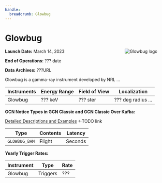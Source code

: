 ```yaml
---
handle:
  breadcrumb: Glowbug
---
```



# Glowbug

<img
  src={logo}
  align="right"
  alt="Glowbug logo"
  className="grid-col-6 mobile-lg:grid-col-4 tablet:grid-col-2 desktop:grid-col-3"
/>

**Launch Date:** March 14, 2023

**End of Operations:** ??? date

**Data Archives:** ???URL

Glowbug is a gamma-ray instrument developed by NRL ...

<div className="overflow-table">

| Instruments | Energy Range | Field of View | Localization                              |
| ----------- | ------------ | ------------- | ----------------------------------------- |
| Glowbug     | ??? keV      | ??? ster      | ??? deg radius ...                        |

</div>

**GCN Notice Types in GCN Classic and GCN Classic Over Kafka:**

[Detailed Descriptions and Examples](???) <-TODO link 

<div className="overflow-table">

| Type          | Contents | Latency |
| ------------- | -------- | ------- |
| `GLOWBUG_BAM` | Flight   | Seconds |

</div>

**Yearly Trigger Rates:**

<div className="overflow-table">

| Instrument | Type     | Rate |
| ---------- | -------- | ---- |
| Glowbug    | Triggers | ???  |

</div>


